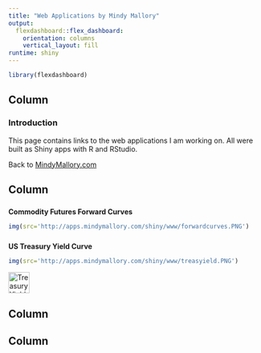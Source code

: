 ```yaml
---
title: "Web Applications by Mindy Mallory"
output: 
  flexdashboard::flex_dashboard:
    orientation: columns
    vertical_layout: fill
runtime: shiny
---
```


```r
library(flexdashboard)
```

Column {data-width=200}
-----------------------------------------------------------------------

### Introduction

This page contains links to the web applications I am working on. All were built as Shiny apps with R and RStudio. 

Back to [MindyMallory.com](http://mindymallory.com)

Column 
-----------------------------------------------------------------------

### 

**Commodity Futures Forward Curves** 

```r
img(src='http://apps.mindymallory.com/shiny/www/forwardcurves.PNG')
```


### 

**US Treasury Yield Curve** 

```r

img(src='http://apps.mindymallory.com/shiny/www/treasyield.PNG')
```

<a href="http://apps.mindymallory.com/shiny/land/">
  <img src="http://apps.mindymallory.com/shiny/www/treasyield.PNG" alt="Treasury Yield Curve" style="width:42px;height:42px;border:0">
</a>

Column 
-----------------------------------------------------------------------

###


###

Column 
-----------------------------------------------------------------------

###


###

